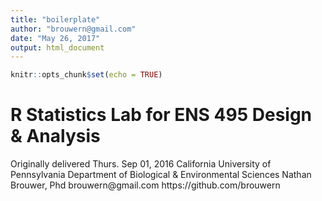 ```yaml
---
title: "boilerplate"
author: "brouwern@gmail.com"
date: "May 26, 2017"
output: html_document
---
```


```r
knitr::opts_chunk$set(echo = TRUE)
```


# R Statistics Lab for ENS 495 Design & Analysis 
Originally delivered Thurs. Sep 01, 2016
California University of Pennsylvania
Department of Biological & Environmental Sciences
Nathan Brouwer, Phd
brouwern@gmail.com
https://github.com/brouwern